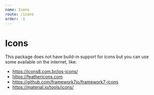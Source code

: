 ```yaml
---
name: Icons
route: /icons
order: -1
---
```


# Icons

This package does not have build-in support for icons but you can use some available on the internet, like:

- https://icons8.com.br/ios-icons/
- https://feathericons.com
- https://github.com/framework7io/framework7-icons
- https://material.io/tools/icons/
